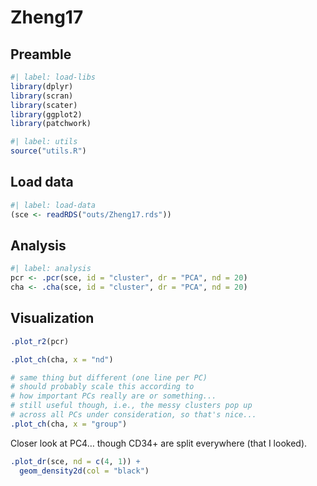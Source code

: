 # Zheng17

## Preamble

```r
#| label: load-libs
library(dplyr)
library(scran)
library(scater)
library(ggplot2)
library(patchwork)
```

```r
#| label: utils
source("utils.R")
```

## Load data

```r
#| label: load-data
(sce <- readRDS("outs/Zheng17.rds"))
```

## Analysis

```r
#| label: analysis
pcr <- .pcr(sce, id = "cluster", dr = "PCA", nd = 20)
cha <- .cha(sce, id = "cluster", dr = "PCA", nd = 20)
```

## Visualization

```r
.plot_r2(pcr)
```

```r
.plot_ch(cha, x = "nd")
```

```r
# same thing but different (one line per PC)
# should probably scale this according to
# how important PCs really are or something...
# still useful though, i.e., the messy clusters pop up 
# across all PCs under consideration, so that's nice...
.plot_ch(cha, x = "group")
```

Closer look at PC4... though CD34+ are split everywhere (that I looked).

```r
.plot_dr(sce, nd = c(4, 1)) +
  geom_density2d(col = "black")
```
